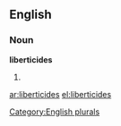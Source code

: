 ==English==

===Noun===
'''liberticides'''

# {{plural of|[[liberticide]]}}

[[Category:English plurals]]

[[ar:liberticides]]
[[el:liberticides]]